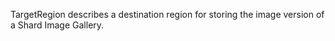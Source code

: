 <!-- Code generated from the comments of the TargetRegion struct in builder/azure/arm/config.go; DO NOT EDIT MANUALLY -->

TargetRegion describes a destination region for storing the image version of a Shard Image Gallery.

<!-- End of code generated from the comments of the TargetRegion struct in builder/azure/arm/config.go; -->
